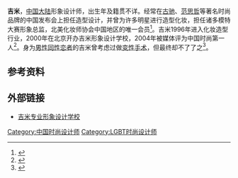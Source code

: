 '''吉米'''，[[中国大陆|中国大陆]]形象设计师，出生年及籍贯不详。经常在[[古驰|古驰]]、[[范思哲|范思哲]]等著名时尚品牌的中国发布会上担任造型设计，并曾为许多明星进行造型化妆，担任诸多模特大赛形象总监，北美化妆师协会中国地区的唯一会员<ref>{{cite web|language=zh-hans|url=http://fashion.qq.com/a/20041119/000114.htm|title=推荐品牌：风尚再起 吉米造型独领风骚(组图)|publisher=QQ时尚|date=2004年11月19日|accessdate=2011-01-24|archive-date=2007-03-22|archive-url=https://web.archive.org/web/20070322074455/http://fashion.qq.com/a/20041119/000114.htm|dead-url=no}}</ref>。吉米1996年进入化妆造型行业，2000年在北京开办吉米形象设计学校，2004年被媒体评为中国时尚第一人<ref>{{cite web|language =zh-hans|url=|title=http://lady.qq.com/a/20050712/000049.htm|publisher=腾讯女人|date=2005-07-12|accessdate=2011-01-24 }}</ref>。身为[[男同性恋|男性同性恋者]]的吉米曾考虑过做[[变性手术|变性手术]]，但最终却不了了之<ref>{{cite web|language=zh-hans|url=http://yule.sohu.com/20070308/n248572336.shtml|title=吉米回应变性新闻 为爱人痴狂义无反顾|publisher=搜狐娱乐|date=2007年3月8日|accessdate=2011-01-24|archive-date=2016-03-04|archive-url=https://web.archive.org/web/20160304212709/http://yule.sohu.com/20070308/n248572336.shtml|dead-url=no}}</ref>。

== 参考资料 ==
{{reflist}}

== 外部链接 ==
* [http://www.jimifashion.com/ 吉米专业形象设计学校] {{Wayback|url=http://www.jimifashion.com/ |date=20191111213530 }}

{{fashion-stub}}
[[Category:中国时尚设计师|Category:中国时尚设计师]]
[[Category:LGBT时尚设计师|Category:LGBT时尚设计师]]